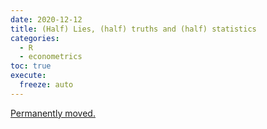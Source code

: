 ```yaml
---
date: 2020-12-12
title: (Half) Lies, (half) truths and (half) statistics
categories:
  - R
  - econometrics
toc: true
execute:
  freeze: auto
---
```


[Permanently moved.](../../posts/2020-12-12-ethics_statistics.qmd)
